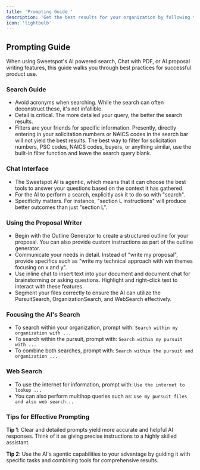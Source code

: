 ```yaml
---
title: 'Prompting Guide '
description: 'Get the best results for your organization by following these prompting tips'
icon: 'lightbulb'
---
```


## Prompting Guide

When using Sweetspot's AI powered search, Chat with PDF, or AI proposal writing features, this guide walks you through best practices for successful product use. 

### Search Guide
- Avoid acronyms when searching. While the search can often deconstruct these, it's not infallible.
- Detail is critical. The more detailed your query, the better the search results.
- Filters are your friends for specific information. Presently, directly entering in your solicitation numbers or NAICS codes in the search bar will not yield the best results.
<tip>The best way to filter for solicitation numbers, PSC codes, NAICS codes, buyers, or anything similar, use the built-in filter function and leave the search query blank.</tip>

### Chat Interface

- The Sweetspot AI is agentic, which means that it can choose the best tools to answer your questions based on the context it has gathered.
- For the AI to perform a search, explicitly ask it to do so with "search".
- Specificity matters. For instance, "section L instructions" will produce better outcomes than just "section L".

### Using the Proposal Writer

- Begin with the Outline Generator to create a structured outline for your proposal. You can also provide custom instructions as part of the outline generator. 
- Communicate your needs in detail. Instead of "write my proposal", provide specifics such as "write my technical approach with win themes focusing on x and y".
- Use inline chat to insert text into your document and document chat for brainstorming or asking questions. Highlight and right-click text to interact with these features.
- Segment your files correctly to ensure the AI can utilize the PursuitSearch, OrganizationSearch, and WebSearch effectively.

### Focusing the AI's Search

- To search within your organization, prompt with: `Search within my organization with ...`
- To search within the pursuit, prompt with: `Search within my pursuit with ...`
- To combine both searches, prompt with: `Search within the pursuit and organization ...`

### Web Search

- To use the internet for information, prompt with:
  `Use the internet to lookup ...`
- You can also perform multihop queries such as:
  `Use my pursuit files and also web search...`

### Tips for Effective Prompting

<Tip>**Tip 1**: Clear and detailed prompts yield more accurate and helpful AI responses. Think of it as giving precise instructions to a highly skilled assistant.</Tip>

<Tip>**Tip 2**: Use the AI's agentic capabilities to your advantage by guiding it with specific tasks and combining tools for comprehensive results.</Tip>
